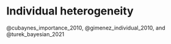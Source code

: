 # Individual heterogeneity  {#heterogeneity}

@cubaynes_importance_2010, @gimenez_individual_2010, and @turek_bayesian_2021

